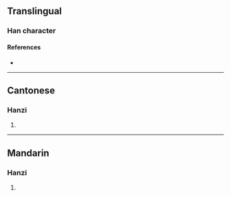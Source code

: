 {{character info/new}}
==Translingual==

===Han character===
{{Han char|rn=82|rad=毛|as=03|sn=7|four=|canj=HUF,XHUF|ids=⿺毛小}}

====References====
* {{Han ref|kx=0592.061|hdz=31995.041|uh=6BDC|ud=27612}}

----

==Cantonese==

===Hanzi===
{{yue-hanzi|jyut=[[hou4]]|y=hou4}}

# {{defn|lang=yue|sort=毛03}}

----

==Mandarin==

===Hanzi===
{{cmn-hanzi|pin=[[háo]] ([[hao2]])|wg=hao<sup>2</sup>}}

# {{defn|lang=cmn|sort=毛03}}